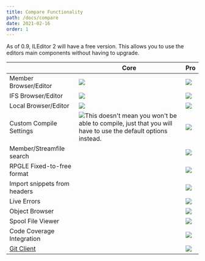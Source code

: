 ```yaml
---
title: Compare Functionality
path: /docs/compare
date: 2021-02-16
order: 1
---
```


As of 0.9, ILEditor 2 will have a free version. This allows you to use the editors main components without having to upgrade.

|                            | Core | Pro |
|----------------------------|------|------|
| Member Browser/Editor| ![](./tick.svg) | ![](./tick.svg) |
| IFS Browser/Editor   | ![](./tick.svg) | ![](./tick.svg) |
| Local Browser/Editor | ![](./tick.svg) | ![](./tick.svg) |
| Custom Compile Settings    | ![This doesn't mean you won't be able to compile, just that you will have to use the default options instead.](./info.svg) | ![](./tick.svg) |
| Member/Streamfile search   |  | ![](./tick.svg) |
| RPGLE Fixed-to-free format |  | ![](./tick.svg) |
| Import snippets from headers |  | ![](./tick.svg) |
| Live Errors  |  | ![](./tick.svg) |
| Object Browser |  | ![](./tick.svg) |
| Spool File Viewer |  | ![](./tick.svg) |
| Code Coverage Integration  |  | ![](./tick.svg) |
| [Git Client](https://ileditor.dev/docs/git-client)  | | ![](./tick.svg) |
